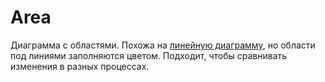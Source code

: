 
# Area

<RemadeInfo
  commponentName="Area"
  apiUrl="https://g2plot.antv.vision/en/docs/api/plots/area"
/>

Диаграмма с областями. Похожа на [линейную диаграмму](##LIBS.STAND|stand:charts-components-line-stable), но области под линиями заполняются цветом. Подходит, чтобы сравнивать изменения в разных процессах.

<AreaExampleOneLine />
